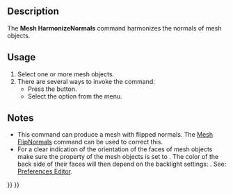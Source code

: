 <languages/>
<translate>

<!--T:6-->
{{Docnav
|[[Mesh_VertexCurvature|VertexCurvature]]
|[[Mesh_FlipNormals|FlipNormals]]
|[[Mesh_Workbench|Mesh]]
|IconL=Mesh_VertexCurvature.svg
|IconR=Mesh_FlipNormals.svg
|IconC=Workbench_Mesh.svg
}}

<!--T:1-->
{{GuiCommand
|Name=Mesh HarmonizeNormals
|MenuLocation=Meshes → Harmonize Normals
|Workbenches=[[Mesh_Workbench|Mesh]]
|SeeAlso=[[Mesh_FlipNormals|Mesh FlipNormals]]
}}

==Description== <!--T:10-->

<!--T:2-->
The '''Mesh HarmonizeNormals''' command harmonizes the normals of mesh objects.

==Usage== <!--T:11-->

<!--T:3-->
# Select one or more mesh objects.
# There are several ways to invoke the command:
#* Press the {{Button|[[Image:Mesh_HarmonizeNormals.svg|16px]] [[Mesh_HarmonizeNormals|Harmonize Normals]]}} button.
#* Select the {{MenuCommand|Meshes → [[Image:Mesh_HarmonizeNormals.svg|16px]] Harmonize Normals}} option from the menu.

==Notes== <!--T:5-->

<!--T:12-->
* This command can produce a mesh with flipped normals. The [[Mesh_FlipNormals|Mesh FlipNormals]] command can be used to correct this.
* For a clear indication of the orientation of the faces of mesh objects make sure the {{PropertyView|Lighting}} property of the mesh objects is set to {{Value|One side}}. The color of the back side of their faces will then depend on the backlight settings: {{MenuCommand|Edit → Preferences → Display → Light Sources → Backlight}}. See: [[Preferences_Editor#Light_Sources|Preferences Editor]].


<!--T:7-->
{{Docnav
|[[Mesh_VertexCurvature|VertexCurvature]]
|[[Mesh_FlipNormals|FlipNormals]]
|[[Mesh_Workbench|Mesh]]
|IconL=Mesh_VertexCurvature.svg
|IconR=Mesh_FlipNormals.svg
|IconC=Workbench_Mesh.svg
}}

</translate>
{{Mesh Tools navi{{#translation:}}}}
{{Userdocnavi{{#translation:}}}}
{{clear}}